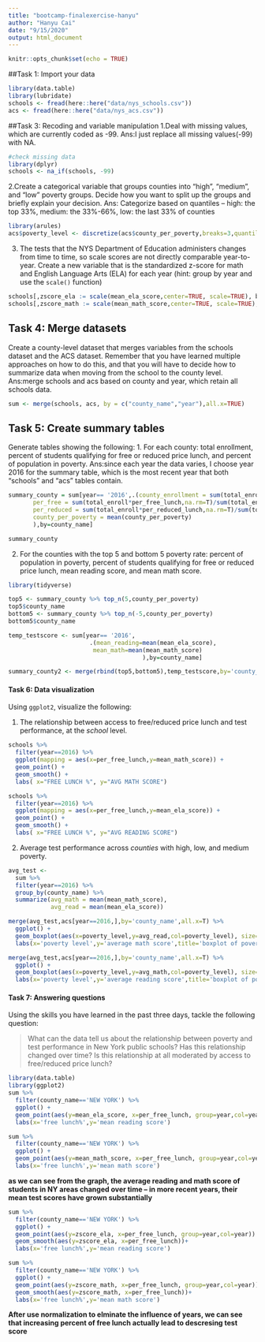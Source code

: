 ```yaml
---
title: "bootcamp-finalexercise-hanyu"
author: "Hanyu Cai"
date: "9/15/2020"
output: html_document
---
```


```r
knitr::opts_chunk$set(echo = TRUE)
```


##Task 1: Import your data
```r
library(data.table)
library(lubridate)
schools <- fread(here::here("data/nys_schools.csv"))
acs <- fread(here::here("data/nys_acs.csv"))
```

##Task 3: Recoding and variable manipulation
1.Deal with missing values, which are currently coded as -99.
Ans:I just replace all missing values(-99) with NA.
```r
#check missing data 
library(dplyr) 
schools <- na_if(schools, -99)
```

2.Create a categorical variable that groups counties into "high", "medium", and "low" poverty groups. Decide how you want to split up the groups and briefly explain your decision.
Ans: Categorize based on quantiles -- high: the top 33%, medium: the 33%-66%, low: the last 33% of counties
```r
library(arules)
acs$poverty_level <- discretize(acs$county_per_poverty,breaks=3,quantile=false,labels=c("low","medium","high"))
```

3. The tests that the NYS Department of Education administers changes from time to time, so scale scores are not directly comparable year-to-year. Create a new variable that is the standardized z-score for math and English Language Arts (ELA) for each year (hint: group by year and use the `scale()` function)
```r
schools[,zscore_ela := scale(mean_ela_score,center=TRUE, scale=TRUE), by = year]
schools[,zscore_math := scale(mean_math_score,center=TRUE, scale=TRUE), by = year]
```

## Task 4: Merge datasets
Create a county-level dataset that merges variables from the schools dataset and the ACS dataset. Remember that you have learned multiple approaches on how to do this, and that you will have to decide how to summarize data when moving from the school to the county level.
Ans:merge schools and acs based on county and year, which retain all schools data.
```r
sum <- merge(schools, acs, by = c("county_name","year"),all.x=TRUE)
```

## Task 5: Create summary tables

Generate tables showing the following:
1. For each county: total enrollment, percent of students qualifying for free or reduced price lunch, and percent of population in poverty.
Ans:since each year the data varies, I choose year 2016 for the summary table, which is the most recent year that both "schools" and "acs" tables contain.
```r
summary_county = sum[year== '2016',.(county_enrollment = sum(total_enroll,na.rm=T),
       per_free = sum(total_enroll*per_free_lunch,na.rm=T)/sum(total_enroll,na.rm=T),
       per_reduced = sum(total_enroll*per_reduced_lunch,na.rm=T)/sum(total_enroll,na.rm=T),
       county_per_poverty = mean(county_per_poverty)
       ),by=county_name]

summary_county

```
2. For the counties with the top 5 and bottom 5 poverty rate: percent of population in poverty, percent of students qualifying for free or reduced price lunch, mean reading score, and mean math score.

```r

library(tidyverse)

top5 <- summary_county %>% top_n(5,county_per_poverty)
top5$county_name
bottom5 <- summary_county %>% top_n(-5,county_per_poverty)
bottom5$county_name

temp_testscore <- sum[year== '2016',
                       .(mean_reading=mean(mean_ela_score),
                        mean_math=mean(mean_math_score)
                                      ),by=county_name]

summary_county2 <- merge(rbind(top5,bottom5),temp_testscore,by='county_name',all.x=T)

```


#### Task 6: Data visualization
Using `ggplot2`, visualize the following:

1. The relationship between access to free/reduced price lunch and test performance, at the *school* level.

```r
schools %>%
  filter(year==2016) %>%
  ggplot(mapping = aes(x=per_free_lunch,y=mean_math_score)) +
  geom_point() +
  geom_smooth() + 
  labs( x="FREE LUNCH %", y="AVG MATH SCORE")

schools %>%
  filter(year==2016) %>%
  ggplot(mapping = aes(x=per_free_lunch,y=mean_ela_score)) +
  geom_point() +
  geom_smooth() +
  labs( x="FREE LUNCH %", y="AVG READING SCORE")
```

2. Average test performance across *counties* with high, low, and medium poverty.

```r
avg_test <-
  sum %>%
  filter(year==2016) %>%
  group_by(county_name) %>%
  summarize(avg_math = mean(mean_math_score),
            avg_read = mean(mean_ela_score))

merge(avg_test,acs[year==2016,],by='county_name',all.x=T) %>%
  ggplot() +
  geom_boxplot(aes(x=poverty_level,y=avg_read,col=poverty_level), size=0.8) +
  labs(x='poverty level',y='average math score',title='boxplot of poverty level & average math score')

merge(avg_test,acs[year==2016,],by='county_name',all.x=T) %>%
  ggplot() +
  geom_boxplot(aes(x=poverty_level,y=avg_math,col=poverty_level), size=0.8) +
  labs(x='poverty level',y='average reading score',title='boxplot of poverty level & average reading score')
```
#### Task 7: Answering questions

Using the skills you have learned in the past three days, tackle the following question: 

> What can the data tell us about the relationship between poverty and test performance in New York public schools? Has this relationship changed over time? Is this relationship at all moderated by access to free/reduced price lunch?

```r
library(data.table)
library(ggplot2)
sum %>%
  filter(county_name=='NEW YORK') %>%
  ggplot() +
  geom_point(aes(y=mean_ela_score, x=per_free_lunch, group=year,col=year)) +
  labs(x='free lunch%',y='mean reading score')

sum %>%
  filter(county_name=='NEW YORK') %>%
  ggplot() +
  geom_point(aes(y=mean_math_score, x=per_free_lunch, group=year,col=year)) +
  labs(x='free lunch%',y='mean math score')
```

**as we can see from the graph, the average reading and math score of students in NY areas changed over time -- in more recent years, their mean test scores have grown substantially**


```r
sum %>%
  filter(county_name=='NEW YORK') %>%
  ggplot() +
  geom_point(aes(y=zscore_ela, x=per_free_lunch, group=year,col=year)) +
  geom_smooth(aes(y=zscore_ela, x=per_free_lunch))+
  labs(x='free lunch%',y='mean reading score')

sum %>%
  filter(county_name=='NEW YORK') %>%
  ggplot() +
  geom_point(aes(y=zscore_math, x=per_free_lunch, group=year,col=year)) +
  geom_smooth(aes(y=zscore_math, x=per_free_lunch))+
  labs(x='free lunch%',y='mean math score')

```

**After use normalization to elminate the influence of years, we can see that increasing percent of free lunch actually lead to descresing test score**

